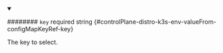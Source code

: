 
<details className="config-field" data-expandable="false" open>
<summary>

######## `key` <span className="config-field-required" data-required="false">required</span> <span className="config-field-type">string</span> <span className="config-field-default"></span> <span className="config-field-enum"></span> {#controlPlane-distro-k3s-env-valueFrom-configMapKeyRef-key}

The key to select.

</summary>



</details>
